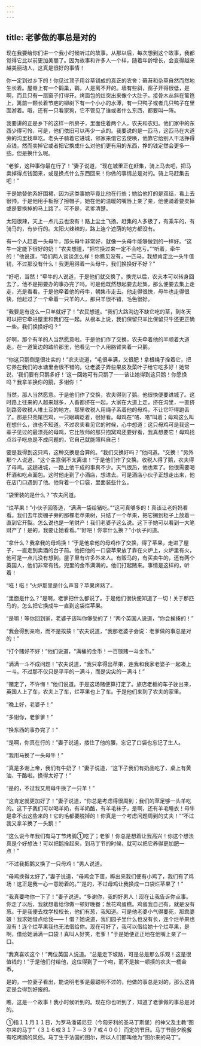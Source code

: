 ```yaml
---
---
---
```

title: 老爹做的事总是对的
---




现在我要给你们讲一个我小时候听过的故事。从那以后，每次想到这个故事，我都觉得它比以前更加美丽了。因为故事和许多人一个样，随着年龄增长，会变得越来越美丽动人，这真是很好的事情！

你一定到过乡下的！你见过顶子用谷草铺成的真正的农舍：藓苔和杂草自然而然地生长着。屋脊上有一个鹳巢，鹳，人是离不开的。墙有些斜，窗子开得很低，是啊，而且只有一扇窗子打得开。烤面包的灶突出来像个大肚子。接骨木丛斜在篱笆上，篱前一颗长着节疤的柳树下有一个小小的水潭，有一只鸭子或者几只鸭子在里面游着。哦，还有一只看家狗，它不管见了谁或者什么东西，都要叫一阵。

我要讲的正是乡下的这样一所房子，里面住着两个人，农夫和农妇。他们家中的东西少得可怜，可是，他们依旧可以再少一点的。我要说的是一匹马，这匹马在大道旁的沟里找草吃。老头子骑着它进城，邻家来借它去使唤，他靠它给别人干活挣得点钱。然而卖掉它或者把它换成什么对他们更有用的东西，挣的钱定然会更多一些。但是换什么呢。

“老爹，这种事你最在行了！”妻子说道，“现在城里正在赶集，骑上马去吧，把马卖掉得点钱回来，或是换点什么东西回来！你做的事情总是对的。骑上马赶集去吧！”

于是她替他系好围裙，因为这类事她毕竟比他在行些；她给他打的是双结，看上去很帅。于是他用手板擦了擦帽子，她在他的温暖的嘴唇上亲了亲，他便骑着要卖掉或是要换掉的马上路了。可不是，老爹清楚。

太阳很辣，天上一点儿云也没有！路上尘土飞扬。赶集的人多极了，有乘车的，有骑马的，有步行的。太阳火辣辣的，路上连个遮荫的地方都没有。

有一个人赶着一头母牛，那头母牛非常好，就像一头母牛能够做到的一样好。“这牛一定能下很好的奶！”农夫想道，“把它换过来一定不会吃亏。”“听着，牵牛的！”他说道，“咱们两人谈谈怎么样！你瞧见没有，一匹马，我想肯定比一头牛值钱，不过那没有什么！我更用得着一头母牛。我们换换好不好？”

“好吧，当然！”牵牛的人说道，于是他们就交换了。换完以后，农夫本可以转身回去了，他不是把要办的事办完了吗。可是他既然想起要去赶集，那么便要去集上走走，光是看看。于是他牵着他的母牛，朝集市走去。他走得很快，母牛也走得很快，他赶过了一个牵着一只羊的人，那只羊很不错，毛色很好。

“我要是有这么一只羊就好了！”农民想道。“我们大路沟边不缺它吃的草，到冬天可以把它牵进屋里和我们在一起。从根本上说，我们保留只羊比保留只牛还更正确一些。我们换换好吗？”

好啊，那个有羊的人当然愿意啦。于是他们作了交换，农夫牵着他的羊顺着大道走。在一道篱边的踏阶那里，他看见一个人用胳臂夹着一只鹅。

“你这只鹅倒是很壮实的！”农夫说道，“毛很丰满，又很肥！拿根绳子拴着它，把它养在我们的水塘里会很不错的。让老婆子弄些果皮及菜叶子给它吃多好！她常说，‘我们要有只鹅多好！’这一回她可有只鹅了——该让她得到这只鹅！你愿换吗？我拿羊换你的鹅，多谢你！”

当然，那人当然愿意。于是他们作了交换，农夫得到了鹅。他很快便要进城了。这时路上往来的人越来越多，人畜都挤在一起。大家在大道上走，挤在沟里，一直挤到路旁收税人堆土豆的地方。那里收税人用绳子系着他的母鸡，不让它吓得跑丢了。那是只秃尾巴鸡，一只眼睛眨着，很好看。母鸡在“咯、咯”叫着；母鸡这么叫在想什么，谁也不知道。不过农夫看见它的时候，心中想道：这只母鸡可是我这一辈子见过的最漂亮的母鸡，它比牧师的那只抱窝鸡还要好看，我真想要它！母鸡找点谷子吃总是不成问题的，它自己就能照料自己！

要是我得到这只鸡，这种交换是合算的。“我们交换好吗？”他问道。“交换！”另外那个人说道，“这个主意倒不太离谱！”于是他们作了交换。收税人得了鹅，农夫得了母鸡。这趟进城，一路上他干成的事真不少。天气很热，他也累了。他很需要喝杯酒和吃点面包。这时他走到了小酒店，想进去。可是酒店小伙子正想走出来，他在店门口遇到了他。他背着一个口袋，里面装些什么。

“袋里装的是什么？”农夫问道。

“烂苹果！”小伙子回答道，“满满一袋给猪吃。”“这可真够多的！真该让老妈妈看看。我们去年炭棚子旁的那棵老苹果树，只结了一个苹果，把它搁到柜子上放着一直到它开裂。怎么说也是一笔财产！我们老婆子这么说。这下子她可以看到一大笔财产了！是的，我要让她看看。”“好吧！你拿什么换？”小伙子问道。

“拿什么？我拿我的母鸡换！”于是他拿他的母鸡作了交换，得了苹果，走进了屋子，一直走到卖酒的台子前。他把他的一口袋苹果放了靠在火炉上，火炉里有火，他可是一点儿没有想到。屋子里有许多外来人。有贩马的，有买卖牛的，还有两个英国人，他们非常有钱，兜里的金币满满的。他们打起赌来。事情是这样的，听着！

“嗞！嗞！”火炉那里是什么声音？苹果烤熟了。

“里面是什么？”是啊，老爹把什么都说了。于是他们很快便知道了一切！关于那匹马的，怎么把它换成牛一直到这袋烂苹果。

“是嘛！等你回到家，老婆子该叫你够受的了！”两个英国人说道，“你会挨揍的！”

“我会得到亲吻，而不是挨揍！”农夫说道，“我那老婆子会说：老爹做的事总是对的！”

“打个赌好不好！”他们说道，“满桶的金币！一百镑赌一斗金币。”

“满满一斗不成问题！”农夫说道，“我只拿得出苹果，连我和我家老婆子一起凑上一斗。不过那不仅只是平平的一满斗，而是尖尖的一满斗！”

“赌定了，不许悔！”他们说道。于是这场赌便算打定了。旅店老板的车子驶出来，英国人上了车，农夫上了车，烂苹果也上了车。于是他们来到了农夫的家里。

“晚上好，老婆子！”

“多谢你，老爹爹！”

“换东西的事办完了！”

“是啊，你真在行的！”妻子说道，搂住了他的腰，忘记了口袋也忘记了生人。

“我用马换了一头母牛！”

“真是多谢上帝，我们有牛奶了！”妻子说道，“这下子我们有奶品吃了，桌上有黄油、干酪啦。换得太好了！”

“是的，不过我又用母牛换了一只羊！”

“这肯定就更加好了！”妻子说道，“你总是考虑得很周到；我们的草足够一头羊吃的。这下子我们可以喝羊奶，有羊奶酪，有羊毛袜子，是啊，还有羊毛睡衣！母牛是拿不出这些来的！它的毛都要脱掉的！你真是一个考虑问题周到的丈夫！”“不过我又拿羊换了一头鹅！”

“这么说今年我们有马丁节烤鹅①吃了；老爹！你总是想着让我高兴！你这个想法真是个好想法！可以把鹅拴起来，到马丁节的时候，就可以把它养得更加肥一点！”

“不过我把鹅又换了一只母鸡！”男人说道。

“母鸡换得太好了，”妻子说道，“母鸡会下蛋，孵出来我们便有小鸡了，我们有了鸡场！这正是我一心一意盼着的。”“是的，不过母鸡让我换成一口袋烂苹果了！”

“我真要吻你一下了！”妻子说道。“多谢你，我的好男人！现在让我告诉你点事。你走了以后，我就想着给你做一顿好晚餐；葱花鸡蛋糕。鸡蛋我自己有，就是没有葱。于是我便去找学校校长，他们有葱，我知道。可是他老婆小气得要死，那乖婆娘！我求她借点给我——！借？她说道，我们园子里什么也没有长，连个烂苹果也没有！连个烂苹果我也无法借给你。现在可好了，我可以借给她十个烂苹果，是啊，借给她满满一口袋！真叫人好笑，老爹！”于是她便正正地在他嘴上亲了一口。

“我真喜欢这个！”两位英国人说道。“总是走下坡路，可是总是那么乐观！这是很值钱的！”于是他们付给他，这位得到了一个吻，而不是挨一顿揍的农夫一桶金币。

是的，一位妻子看出，能说明老爹是最聪明不过的，他做的事总是对的，那么这肯定是会得到好报的。

瞧，这是一个故事！我小时候听到的。现在你也听到了，知道了老爹做的事总是对的。

①指１１月１１日，为罗马潘诺尼亚（今匈牙利的圣马丁斯堡）的神父及主教“图尔来的马丁”（３１６或３１７—３９７或４００）而定的节日。马丁节前夕晚餐有吃烤鹅的风俗。马丁生于法国的图尔，所以人们都叫他为“图尔来的马丁”。